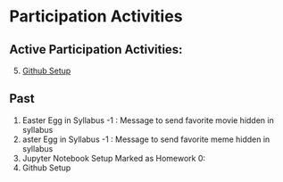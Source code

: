 # Participation Activities

## Active Participation Activities:

5. [Github Setup](github_setup.qmd)

## Past

1. Easter Egg in Syllabus -1 : 
    Message to send favorite movie hidden in syllabus
2. aster Egg in Syllabus -1 : 
    Message to send favorite meme hidden in syllabus
3. Jupyter Notebook Setup
    Marked as Homework 0:    
4. Github Setup 